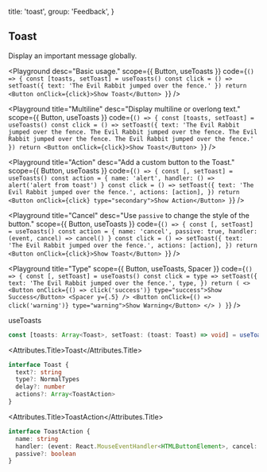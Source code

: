 
  title: 'toast',
  group: 'Feedback',
}

## Toast

Display an important message globally.

<Playground
  desc="Basic usage."
  scope={{ Button, useToasts }}
  code={`
() => {
  const [toasts, setToast] = useToasts()
  const click = () => setToast({ text: 'The Evil Rabbit jumped over the fence.' })
  return <Button onClick={click}>Show Toast</Button>
}
`} />

<Playground
  title="Multiline"
  desc="Display multiline or overlong text."
  scope={{ Button, useToasts }}
  code={`
() => {
  const [toasts, setToast] = useToasts()
  const click = () => setToast({ text: 'The Evil Rabbit jumped over the fence. The Evil Rabbit jumped over the fence. The Evil Rabbit jumped over the fence. The Evil Rabbit jumped over the fence.' })
  return <Button onClick={click}>Show Toast</Button>
}
`} />

<Playground
  title="Action"
  desc="Add a custom button to the Toast."
  scope={{ Button, useToasts }}
  code={`
() => {
  const [, setToast] = useToasts()
  const action = {
    name: 'alert',
    handler: () => alert('alert from toast')
  }
  const click = () => setToast({
    text: 'The Evil Rabbit jumped over the fence.',
    actions: [action],
  })
  return <Button onClick={click} type="secondary">Show Action</Button>
}
`} />

<Playground
  title="Cancel"
  desc="Use `passive` to change the style of the button."
  scope={{ Button, useToasts }}
  code={`
() => {
  const [, setToast] = useToasts()
  const action = {
    name: 'cancel',
    passive: true,
    handler: (event, cancel) => cancel()
  }
  const click = () => setToast({
    text: 'The Evil Rabbit jumped over the fence.',
    actions: [action],
  })
  return <Button onClick={click}>Show Toast</Button>
}
`} />

<Playground
  title="Type"
  scope={{ Button, useToasts, Spacer }}
  code={`
() => {
  const [, setToast] = useToasts()
  const click = type => setToast({
    text: 'The Evil Rabbit jumped over the fence.',
    type,
  })
  return (
    <>
    <Button onClick={() => click('success')} type="success">Show Success</Button>
    <Spacer y={.5} />
    <Button onClick={() => click('warning')} type="warning">Show Warning</Button>
    </>
  )
}
`} />

<Attributes edit="/pages/en-us/components/toast.mdx">
<Attributes.Title>useToasts</Attributes.Title>

```ts
const [toasts: Array<Toast>, setToast: (toast: Toast) => void] = useToasts()
```

<Attributes.Title>Toast</Attributes.Title>

```ts
interface Toast {
  text?: string
  type?: NormalTypes
  delay?: number
  actions?: Array<ToastAction>
}
```

<Attributes.Title>ToastAction</Attributes.Title>

```ts
interface ToastAction {
  name: string
  handler: (event: React.MouseEventHandler<HTMLButtonElement>, cancel: Function) => void
  passive?: boolean
}
```

</Attributes>


